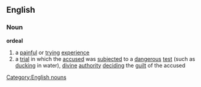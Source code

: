 ==English==
===Noun===
'''ordeal'''
#a [[painful]] or [[trying]] [[experience]]
#a [[trial]] in which the [[accused]] was [[subject]]ed to a [[dangerous]] [[test]] (such as [[ducking]] in water), [[divine]] [[authority]] [[deciding]] the [[guilt]] of the accused
[[Category:English nouns]]